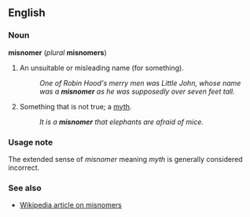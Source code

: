 ==English==
=== Noun ===
'''misnomer''' (''plural'' '''misnomers''')

#An unsuitable or misleading name (for something).
#:''One of Robin Hood's merry men was Little John, whose name was a '''misnomer''' as he was supposedly over seven feet tall.''
# Something that is not true; a [[myth]].
#:''It is a '''misnomer''' that elephants are afraid of mice.''

===Usage note===
The extended sense of ''misnomer'' meaning ''myth'' is generally considered incorrect.

===See also===
*[[w:misnomer|Wikipedia article on misnomers]]